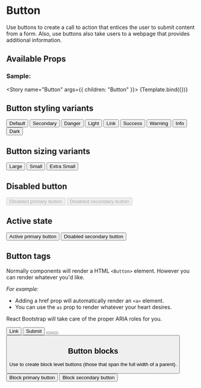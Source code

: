

<Meta title="Components" component={Button} />


# Button

Use buttons to create a call to action that entices the user to submit content from a form. Also, use buttons also take users to a webpage that provides additional information.

## Available Props

### Sample:

<Story name="Button" args={{ children: "Button" }}>
  {Template.bind({})}
</Story>

<ArgsTable story="Button" />

## Button styling variants

<Canvas>
  <Button variant="primary">Default</Button>
  <Button variant="secondary">Secondary</Button>
  <Button variant="danger">Danger</Button>
  <Button variant="light">Light</Button> <Button variant="link">Link</Button>
  <Button variant="success">Success</Button>
  <Button variant="warning">Warning</Button>
  <Button variant="info">Info</Button> <Button variant="dark">Dark</Button>
</Canvas>

## Button sizing variants

<Canvas>
  <Button variant="primary" size="lg">
    Large
  </Button>
  <Button variant="primary" size="sm">
    Small
  </Button>
  <Button variant="primary" size="xs">
    Extra Small
  </Button>
</Canvas>

## Disabled button

<Canvas>
  <Button variant="primary" disabled>
    Disabled primary button
  </Button>
  <Button variant="secondary" disabled>
    Disabled secondary button
  </Button>
</Canvas>

## Active state

<Canvas>
  <Button variant="primary" active>
    Active primary button
  </Button>
  <Button variant="secondary" active>
    Disabled secondary button
  </Button>
</Canvas>

## Button tags

Normally components will render a HTML `<Button>` element.
However you can render whatever you'd like.

_For example:_

- Adding a href prop will automatically render an `<a>` element.
- You can use the `as` prop to render whatever your heart desires.

React Bootstrap will take care of the proper ARIA roles for you.

<Canvas>
  <Button variant="primary" href="#">
    Link
  </Button>
  <Button type="submit">Submit</Button>
  <Button as="input" type="button" value="Input" />
  <Button as="input" type="submit" value="Submit"></Button>
  <Button as="input" type="reset" value="Reset" />
</Canvas>

## Button blocks

Use to create block level buttons (those that span the full width of a parent).

<Canvas>
  <div>
    <Button variant="primary" block>
      Block primary button
    </Button>
    <Button variant="secondary" block>
      Block secondary button
    </Button>
  </div>
</Canvas>
